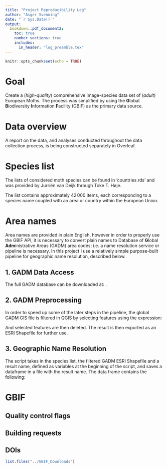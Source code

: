 ```yaml
---
title: "Project Reproducibility Log"
author: "Asger Svenning"
date: "`r Sys.Date()`"
output: 
  bookdown::pdf_document2:
    toc: true
    number_sections: true
    includes:
      in_header: "log_preamble.tex"
---
```


```r
knitr::opts_chunk$set(echo = TRUE)
```

# Goal
Create a (*high-quality*) comprehensive image-species data set of (*adult*) European Moths. The process was simplified by using the **G**lobal **B**iodiversity **I**nformation **F**acility (GBIF) as the primary data source.

# Data overview
\todo{Include the PDF for the report in the reproducibility folder. Possibly as an appendix to this document.} A report on the data, and analyses conducted throughout the data collection process, is being constructed separately in Overleaf.

# Species list
The lists of considered moth species can be found in 'countries.rds' and was provided by Jurriën van Deijk through Toke T. Høje.

The list contains approximately $42\,000$ items, each corresponding to a species name coupled with an area or country within the European Union.

# Area names
Area names are provided in plain English, however in order to properly use the GBIF API, it is necessary to convert plain names to Database of **G**lobal **Adm**inistrative Areas (GADM) area codes; i.e. a name resolution service or pipeline is necessary. In this project I use a relatively simple purpose-built pipeline for geographic name resolution, described below.

## 1. GADM Data Access
The full GADM database can be downloaded at: \url{https://gadm.org/download_world.html}.

## 2. GADM Preprocessing
In order to speed up some of the later steps in the pipeline, the global GADM GIS file is filtered in QGIS by selecting features using the expression:

> \texttt{
  NOT (NAME\_1='Islas Canarias' OR NAME\_0='Northern Cyprus' OR NAME\_0='Cyprus' OR NAME\_0='Akrotiri and Dhekelia' OR NAME\_0='Gibraltar' OR CONTINENT='Europe' OR COUNTRY='Russia' OR COUNTRY='Turkey')
}

And selected features are then deleted. The result is then exported as an ESRI Shapefile for further use.

## 3. Geographic Name Resolution
The script \texttt{fix\_countries\_for\_GBIF.R} takes in the species list, the filtered GADM ESRI Shapefile and a result name, defined as variables at the beginning of the script, and saves a dataframe in a file with the result name. The data frame contains the following:    

\begin{itemize}
  \item[\textbf{NAME\_0}] Name of the most broad administrative border for a species list.
  \item[\textbf{country}] Name of the “country” for a species list (supplied by Jurriën van Deijk)
  \item[\textbf{CO\_Lookup}] Some geographical identifier (supplied by Jurriën van Deijk)
  \item[\textbf{GID\_0}] Canonical(GADM) UUID of the most broad administrative border for a species list.
  \item[\textbf{list\_match}] Non-technical description(but also unprecise) of the geographical scope for a species list.
  \item[\textbf{mothData}] Nested dataframe containing the list of species and the (non-)native status of each.
  \item[\textbf{NAME\_1}] Name(s) of the second-most broad administrative border (usually municipality) which the species list cover.
  \item[\textbf{GID\_1}] Canonical UUID for “NAME\_1”.
  \item[\textbf{ISO\_1}] A currently unused geographical identifier.
\end{itemize}

# GBIF

## Quality control flags

## Building requests

## DOIs
```r
list.files("../GBIF_Downloads")
```

